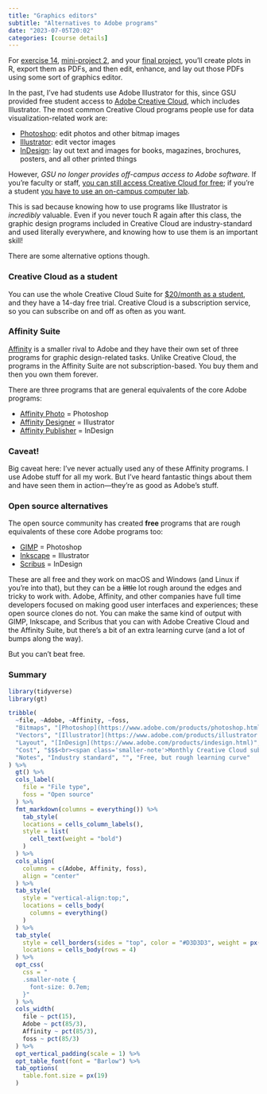 ```yaml
---
title: "Graphics editors"
subtitle: "Alternatives to Adobe programs"
date: "2023-07-05T20:02"
categories: [course details]
---
```


For [exercise 14](/assignment/14-exercise.qmd), [mini-project 2](/assignment/02-mini-project.qmd), and your [final project](/assignment/final-project.qmd), you'll create plots in R, export them as PDFs, and then edit, enhance, and lay out those PDFs using some sort of graphics editor. 

In the past, I've had students use Adobe Illustrator for this, since GSU provided free student access to [Adobe Creative Cloud](https://www.adobe.com/creativecloud.html), which includes Illustrator. The most common Creative Cloud programs people use for data visualization-related work are:

- [Photoshop](https://www.adobe.com/products/photoshop.html): edit photos and other bitmap images
- [Illustrator](https://www.adobe.com/products/illustrator.html): edit vector images
- [InDesign](https://www.adobe.com/products/indesign.html): lay out text and images for books, magazines, brochures, posters, and all other printed things

However, *GSU no longer provides off-campus access to Adobe software.* If you're faculty or staff, [you can still access Creative Cloud for free](https://technology.gsu.edu/technology-services/productivity-collaboration/adobe-creative-cloud/); if you're a student [you have to use an on-campus computer lab](https://technology.gsu.edu/technology-services/productivity-collaboration/adobe-creative-cloud/).

This is sad because knowing how to use programs like Illustrator is *incredibly* valuable. Even if you never touch R again after this class, the graphic design programs included in Creative Cloud are industry-standard and used literally everywhere, and knowing how to use them is an important skill!

There are some alternative options though.

### Creative Cloud as a student

You can use the whole Creative Cloud Suite for [$20/month as a student](https://www.adobe.com/creativecloud/buy/students.html), and they have a 14-day free trial. Creative Cloud is a subscription service, so you can subscribe on and off as often as you want.


### Affinity Suite

[Affinity](https://affinity.serif.com/en-us/) is a smaller rival to Adobe and they have their own set of three programs for graphic design-related tasks. Unlike Creative Cloud, the programs in the Affinity Suite are not subscription-based. You buy them and then you own them forever.

There are three programs that are general equivalents of the core Adobe programs:

- [Affinity Photo](https://affinity.serif.com/en-us/photo/) = Photoshop
- [Affinity Designer](https://affinity.serif.com/en-us/designer/) = Illustrator
- [Affinity Publisher](https://affinity.serif.com/en-us/publisher/) = InDesign

::: {.callout-warning}
### Caveat!

Big caveat here: I've never actually used any of these Affinity programs. I use Adobe stuff for all my work. But I've heard fantastic things about them and have seen them in action—they're as good as Adobe's stuff.
:::


### Open source alternatives

The open source community has created **free** programs that are rough equivalents of these core Adobe programs too:

- [GIMP](https://www.gimp.org/) = Photoshop
- [Inkscape](https://inkscape.org/) = Illustrator
- [Scribus](https://www.scribus.net/) = InDesign

These are all free and they work on macOS and Windows (and Linux if you're into that), but they can be a ~~little~~ lot rough around the edges and tricky to work with. Adobe, Affinity, and other companies have full time developers focused on making good user interfaces and experiences; these open source clones do not. You can make the same kind of output with GIMP, Inkscape, and Scribus that you can with Adobe Creative Cloud and the Affinity Suite, but there's a bit of an extra learning curve (and a lot of bumps along the way). 

But you can't beat free.


### Summary

```r
library(tidyverse)
library(gt)

tribble(
  ~file, ~Adobe, ~Affinity, ~foss,
  "Bitmaps", "[Photoshop](https://www.adobe.com/products/photoshop.html)", "[Photo](https://affinity.serif.com/en-us/photo/)", "[GIMP](https://www.gimp.org/)",
  "Vectors", "[Illustrator](https://www.adobe.com/products/illustrator.html)", "[Designer](https://affinity.serif.com/en-us/designer/)", "[Inkscape](https://inkscape.org/)",
  "Layout", "[InDesign](https://www.adobe.com/products/indesign.html)", "[Publisher](https://affinity.serif.com/en-us/publisher/)", "[Scribus](https://www.scribus.net/)",
  "Cost", "$$$<br><span class='smaller-note'>Monthly Creative Cloud subscription</span>", "$<br><span class='smaller-note'>One-time purchase</span>", "Free",
  "Notes", "Industry standard", "", "Free, but rough learning curve"
) %>% 
  gt() %>% 
  cols_label(
    file = "File type",
    foss = "Open source"
  ) %>% 
  fmt_markdown(columns = everything()) %>% 
    tab_style(
    locations = cells_column_labels(),
    style = list(
      cell_text(weight = "bold")
    )
  ) %>% 
  cols_align(
    columns = c(Adobe, Affinity, foss),
    align = "center"
  ) %>% 
  tab_style(
    style = "vertical-align:top;",
    locations = cells_body(
      columns = everything()
    )
  ) %>% 
  tab_style(
    style = cell_borders(sides = "top", color = "#D3D3D3", weight = px(3)),
    locations = cells_body(rows = 4)
  ) %>% 
  opt_css(
    css = "
    .smaller-note {
      font-size: 0.7em;
    }"
  ) %>% 
  cols_width(
    file ~ pct(15),
    Adobe ~ pct(85/3),
    Affinity ~ pct(85/3),
    foss ~ pct(85/3)
  ) %>% 
  opt_vertical_padding(scale = 1) %>% 
  opt_table_font(font = "Barlow") %>% 
  tab_options(
    table.font.size = px(19)
  )
```

